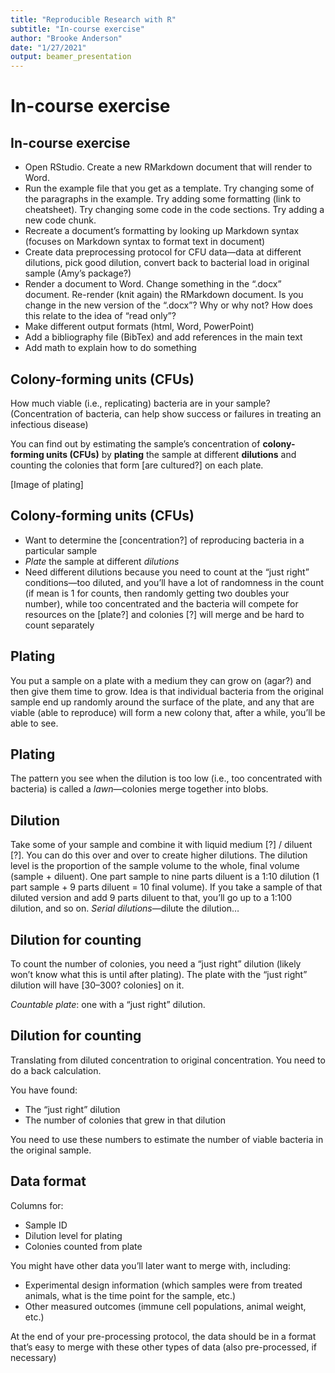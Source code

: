 ```yaml
---
title: "Reproducible Research with R"
subtitle: "In-course exercise"
author: "Brooke Anderson"
date: "1/27/2021"
output: beamer_presentation
---
```


# In-course exercise

## In-course exercise

- Open RStudio. Create a new RMarkdown document that will render to 
Word. 
- Run the example file that you get as a template. Try changing some
of the paragraphs in the example. Try adding some formatting
(link to cheatsheet). Try changing some code in the code sections. 
Try adding a new code chunk.
- Recreate a document's formatting by looking up Markdown syntax 
(focuses on Markdown syntax to format text in document)
- Create data preprocessing protocol for CFU data---data at 
different dilutions, pick good dilution, convert back to 
bacterial load in original sample (Amy's package?)
- Render a document to Word. Change something in the ".docx" 
document. Re-render (knit again) the RMarkdown document. Is you 
change in the new version of the ".docx"? Why or why not? 
How does this relate to the idea of "read only"?
- Make different output formats (html, Word, PowerPoint)
- Add a bibliography file (BibTex) and add references in the
main text
- Add math to explain how to do something

## Colony-forming units (CFUs)

How much viable (i.e., replicating) bacteria are in your sample?
(Concentration of bacteria, can help show success or failures in 
treating an infectious disease)

You can find out by estimating the sample's concentration of 
**colony-forming units (CFUs)** by **plating** the sample at
different **dilutions** and counting the colonies that form
[are cultured?] on each plate.

[Image of plating]

## Colony-forming units (CFUs)

- Want to determine the [concentration?] of reproducing bacteria in a particular sample
- *Plate* the sample at different *dilutions*
- Need different dilutions because you need to count at the
"just right" conditions---too diluted, and you'll have a lot
of randomness in the count (if mean is 1 for counts, then 
randomly getting two doubles your number), while too 
concentrated and the bacteria will compete for resources
on the [plate?] and colonies [?] will merge and be hard
to count separately

## Plating

You put a sample on a plate with a medium they can grow on 
(agar?) and then give them time to grow. Idea is that individual 
bacteria from the original sample end up randomly around the 
surface of the plate, and any that are viable (able to reproduce)
will form a new colony that, after a while, you'll be able to see.

## Plating

The pattern you see when the dilution is too low (i.e., too concentrated
with bacteria) is called a *lawn*---colonies merge together into 
blobs.

## Dilution

Take some of your sample and combine it with liquid medium [?] / 
diluent [?]. You can do this over and over to create higher dilutions. 
The dilution level is the proportion of the sample volume to the
whole, final volume (sample + diluent). One part sample to nine parts
diluent is a 1:10 dilution (1 part sample + 9 parts diluent = 10 final 
volume). If you take a sample of that diluted version and add 9 parts
diluent to that, you'll go up to a 1:100 dilution, and so on.
*Serial dilutions*---dilute the dilution...

## Dilution for counting

To count the number of colonies, you need a "just right" dilution (likely 
won't know what this is until after plating). The plate with the 
"just right" dilution will have [30--300? colonies] on it.

*Countable plate*: one with a "just right" dilution.

## Dilution for counting

Translating from diluted concentration to original concentration. 
You need to do a back calculation. 

You have found: 

- The "just right" dilution
- The number of colonies that grew in that dilution

You need to use these numbers to estimate the number of viable 
bacteria in the original sample. 

## Data format

Columns for: 

- Sample ID
- Dilution level for plating
- Colonies counted from plate

You might have other data you'll later want to merge with, 
including: 

- Experimental design information (which samples were from treated animals, 
what is the time point for the sample, etc.)
- Other measured outcomes (immune cell populations, animal weight, 
etc.)

At the end of your pre-processing protocol, the data should be in a 
format that's easy to merge with these other types of data (also 
pre-processed, if necessary)
